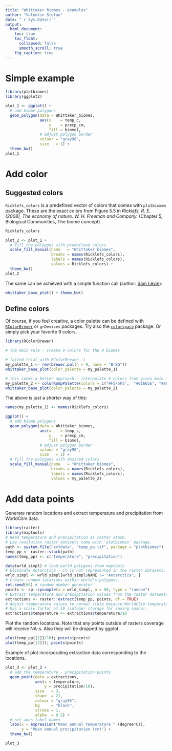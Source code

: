 ```yaml
---
title: "Whittaker biomes - examples"
author: "Valentin Stefan"
date: "`r Sys.Date()`"
output:
  html_document:
    toc: true
    toc_float:
      collapsed: false
      smooth_scroll: true
    fig_caption: true
---
```


# Simple example

```r

library(plotbiomes)
library(ggplot2)

plot_1 <- ggplot() +
  # add biome polygons
  geom_polygon(data = Whittaker_biomes,
               aes(x    = temp_c,
                   y    = precp_cm,
                   fill = biome),
               # adjust polygon border
               colour = "gray98",
               size   = 1) +
  theme_bw()
plot_1
```

# Add color

## Suggested colors

`Ricklefs_colors` is a predefined vector of colors that comes with `plotbiomes` package. These are  the exact colors from Figure 5.5 in *Ricklefs, R. E. (2008), The economy of nature. W. H. Freeman and Company.* (Chapter 5, Biological Communities, The biome concept)
``` r
Ricklefs_colors
```

```r

plot_2 <- plot_1 +
  # fill the polygons with predefined colors
  scale_fill_manual(name   = "Whittaker biomes",
                    breaks = names(Ricklefs_colors),
                    labels = names(Ricklefs_colors),
                    values = Ricklefs_colors) +
  theme_bw()
plot_2
```

The same can be achieved with a simple function call (author: [Sam Levin](https://github.com/levisc8)):
```r
whittaker_base_plot() + theme_bw()
```

## Define colors

Of course, if you feel creative, a color palette can be defined with [`RColorBrewer`](https://cran.r-project.org/web/packages/RColorBrewer/index.html) or `grDevices` packages. Try also the [`colorspace`](https://cran.r-project.org/web/packages/colorspace/index.html) package. Or simply pick your favorite 9 colors.

```r

library(RColorBrewer)

# the main rule - create 9 colors for the 9 biomes

# failed trial with RColorBrewer :)
my_palette_1 <- rev(brewer.pal(n = 9, name = "BrBG"))
whittaker_base_plot(color_palette = my_palette_1)

# this seems a better approach - interpolate 9 colors from given main 3  
my_palette_2 <- colorRampPalette(colors = c("#F5F5F5",  "#01665E", "#8C510A"))(9)
whittaker_base_plot(color_palette = my_palette_2)
```

The above is just a shorter way of this:
```r

names(my_palette_2) <- names(Ricklefs_colors)

ggplot() +
  # add biome polygons
  geom_polygon(data = Whittaker_biomes,
               aes(x    = temp_c,
                   y    = precp_cm,
                   fill = biome),
               # adjust polygon border
               colour = "gray98",
               size   = 1) +
  # fill the polygons with desired colors
  scale_fill_manual(name   = "Whittaker biomes",
                    breaks = names(Ricklefs_colors),
                    labels = names(Ricklefs_colors),
                    values = my_palette_2)
```

# Add data points

Generate random locations and extract temperature and precipitation from WorldClim data.

```r
library(raster)
library(maptools)
# Read temperature and precipitation as raster stack.
# Low resolution raster datasets come with 'plotbiomes' package.
path <- system.file("extdata", "temp_pp.tif", package = "plotbiomes")
temp_pp <- raster::stack(path)
names(temp_pp) <- c("temperature", "precipitation")

data(wrld_simpl) # load world polygons from maptools
# Eliminate Antarctica - it is not represented in the raster datasets.
wrld_simpl <- wrld_simpl[wrld_simpl$NAME != "Antarctica", ]
# Create random locations within world's polygons.
set.seed(66) # random number generator
points <- sp::spsample(x = wrld_simpl, n = 50, type = "random")
# Extract temperature and precipitation values from the raster datasets
extractions <- raster::extract(temp_pp, points, df = TRUE)
# Adjust temperature values to normal scale because WorldClim temperature data
# has a scale factor of 10 (integer storage for saving space).
extractions$temperature <- extractions$temperature/10
```

Plot the random locations. Note that any points outside of rasters coverage will receive NA-s. Also they will be dropped by ggplot.

```r

plot(temp_pp[[1]]/10); points(points)
plot(temp_pp[[2]]); points(points)
```

Example of plot incorporating extraction data corresponding to the locations.
```r
plot_3 <- plot_2 +
  # add the temperature - precipitation points
  geom_point(data = extractions, 
             aes(x = temperature, 
                 y = precipitation/10), 
             size   = 3,
             shape  = 21,
             colour = "gray95", 
             bg     = "black",
             stroke = 1,
             alpha  = 0.5) +
  # set axes label names
  labs(x = expression("Mean annual temperature " (degree*C)),
       y = "Mean annual precipitation (cm)") +
  theme_bw()

plot_3
```
